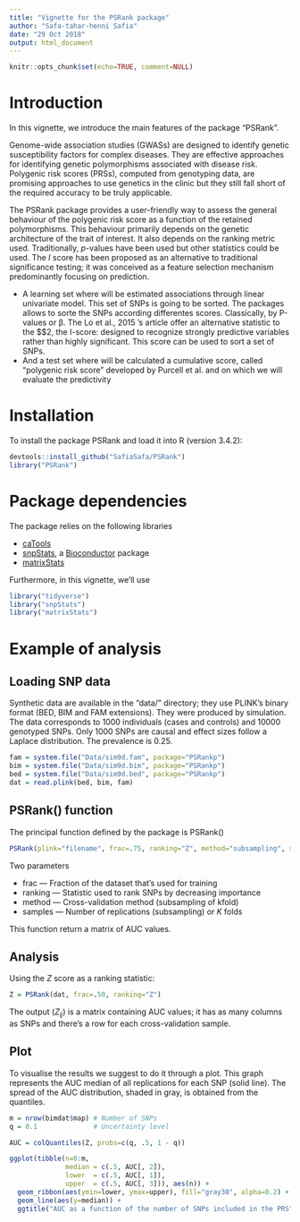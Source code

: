 ---
title: "Vignette for the PSRank package"
author: "Safa-tahar-henni Safia"
date: "29 Oct 2018"
output: html_document
---

```{r setup, include=FALSE}
knitr::opts_chunk$set(echo=TRUE, comment=NULL)
```

# Introduction

In this vignette, we introduce the main features of the package "PSRank".

Genome-wide association studies (GWASs) are designed to identify genetic susceptibility factors for complex diseases. They are effective approaches for identifying genetic polymorphisms associated with disease risk.  Polygenic risk scores (PRSs), computed from genotyping data, are promising approaches to use genetics in the clinic but they still fall short of the required accuracy to be truly applicable.

The PSRank package provides a user-friendly way to assess the general behaviour of the polygenic risk score as a function of the retained polymorphisms.  This behaviour primarily depends on the genetic architecture of the trait of interest.  It also depends on the ranking metric used.  Traditionally, $p$-values have been used but other statistics could be used.  The $I$ score has been proposed as an alternative to traditional significance testing; it was conceived as a feature selection mechanism predominantly focusing on prediction.

- A learning set where will be estimated associations through linear univariate model. This set of SNPs is going to be sorted. The packages allows to sorte the SNPs according differentes scores. Classically, by P-values or β. The Lo et al., 2015 's article offer an alternative statistic to the $\chi$2, the I-score: designed to recognize strongly predictive variables rather than highly significant. This score can be used to sort a set of SNPs.
- And a test set where will be calculated a cumulative score, called "polygenic risk score" developed by Purcell et al. and on which we will evaluate the predictivity

# Installation

To install the package PSRank and load it into R (version 3.4.2):

```{r}
devtools::install_github("SafiaSafa/PSRank")
library("PSRank")
```

# Package dependencies

The package relies on the following libraries

* [caTools](https://cran.r-project.org/package=caTools)
* [snpStats](https://www.bioconductor.org/packages/release/bioc/html/snpStats.html), a
  [Bioconductor](https://www.bioconductor.org/) package
* [matrixStats](https://cran.r-project.org/package=matrixStats)

Furthermore, in this vignette, we'll use

```{r, message=FALSE, warning=FALSE}
library("tidyverse")
library("snpStats")
library("matrixStats")
```

# Example of analysis

## Loading SNP data

Synthetic data are available in the "data/" directory; they use PLINK's binary format (BED, BIM and FAM extensions). They were produced by simulation.  The data corresponds to 1000 individuals (cases and controls) and 10000 genotyped SNPs. Only 1000 SNPs are causal and effect sizes follow a Laplace distribution. The prevalence is 0.25.

```{r}
fam = system.file("Data/sim9d.fam", package="PSRankp")
bim = system.file("Data/sim9d.bim", package="PSRankp")
bed = system.file("Data/sim9d.bed", package="PSRankp")
dat = read.plink(bed, bim, fam)
```

## PSRank() function

The principal function defined by the package is PSRank()

```{r, eval=FALSE}
PSRank(plink="filename", frac=.75, ranking="Z", method="subsampling", samples=100)
```

Two parameters

* frac — Fraction of the dataset that's used for training
* ranking — Statistic used to rank SNPs by decreasing importance
* method — Cross-validation method (subsampling of kfold)
* samples — Number of replications (subsampling) or $K$ folds

This function return a matrix of AUC values.

## Analysis

Using the $Z$ score as a ranking statistic:

```{r}
Z = PSRank(dat, frac=.50, ranking="Z")
```

The output $(Z_{ij})$ is a matrix containing AUC values; it has as
many columns as SNPs and there's a row for each cross-validation
sample.

## Plot

To visualise the results we suggest to do it through a plot. This graph represents the AUC median of all replications for each SNP (solid line). The spread of the AUC distribution, shaded in gray, is obtained from the quantiles.

```{r}
m = nrow(bimdat$map) # Number of SNPs
q = 0.1              # Uncertainty level

AUC = colQuantiles(Z, probs=c(q, .5, 1 - q))

ggplot(tibble(n=0:m,
              median = c(.5, AUC[, 2]),
              lower  = c(.5, AUC[, 1]),
              upper  = c(.5, AUC[, 3])), aes(n)) +
  geom_ribbon(aes(ymin=lower, ymax=upper), fill="gray30", alpha=0.2) +
  geom_line(aes(y=median)) +
  ggtitle("AUC as a function of the number of SNPs included in the PRS")
```
